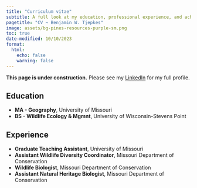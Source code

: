 ```yaml
---
title: "Curriculum vitae"
subtitle: A full look at my education, professional experience, and achievements.
pagetitle: "CV ~ Benjamin W. Tjepkes"
image: assets/bg-pines-resources-purple-sm.png
toc: true
date-modified: 10/10/2023
format:
  html:
    echo: false
    warning: false
---
```


**This page is under construction.** Please see my [LinkedIn](https://www.linkedin.com/in/benjamintjepkes/) for my full profile.

<!-- {{< pdf resume-example.pdf width=100% height=600 border=2 >}} -->

## Education

- **MA - Geography**, University of Missouri
- **BS - Wildlife Ecology & Mgmnt**, University of Wisconsin-Stevens Point

## Experience

- **Graduate Teaching Assistant**, University of Missouri
- **Assistant Wildlife Diversity Coordinator**, Missouri Department of Conservation
- **Wildlife Biologist**, Missouri Department of Conservation
- **Assistant Natural Heritage Biologist**, Missouri Department of Conservation